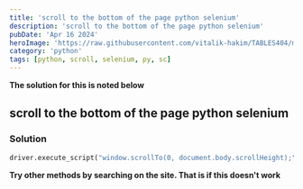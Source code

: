 ```yaml
---
title: 'scroll to the bottom of the page python selenium'
description: 'scroll to the bottom of the page python selenium'
pubDate: 'Apr 16 2024'
heroImage: 'https://raw.githubusercontent.com/vitalik-hakim/TABLES404/main/error_b/python.jpg'
category: 'python'
tags: [python, scroll, selenium, py, sc]
---
```


**The solution for this is noted below**

## scroll to the bottom of the page python selenium

### Solution

```python
driver.execute_script("window.scrollTo(0, document.body.scrollHeight);")
```

**Try other methods by searching on the site. That is if this doesn't work**
